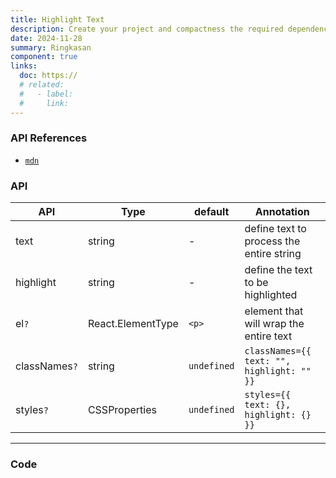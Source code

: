 ```yaml
---
title: Highlight Text
description: Create your project and compactness the required dependencies.
date: 2024-11-28
summary: Ringkasan
component: true
links:
  doc: https://
  # related:
  #   - label:
  #     link:
---
```


### API References

- [`mdn`](https://developer.mozilla.org/en-US/docs/Web/HTML/Element/table)

### API

| API           | Type              | default     | Annotation                                 |
| ------------- | ----------------- | ----------- | ------------------------------------------ |
| text          | string            | -           | define text to process the entire string   |
| highlight     | string            | -           | define the text to be highlighted          |
| el`?`         | React.ElementType | `<p>`       | element that will wrap the entire text     |
| classNames`?` | string            | `undefined` | `classNames={{ text: "", highlight: "" }}` |
| styles`?`     | CSSProperties     | `undefined` | `styles={{ text: {}, highlight: {} }}`     |

---

### Code
